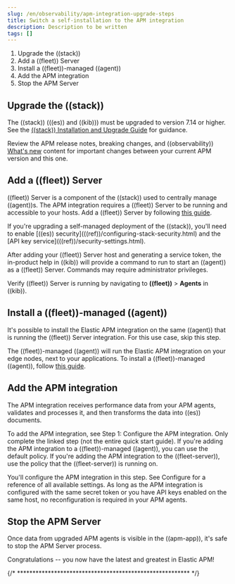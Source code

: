 ```yaml
---
slug: /en/observability/apm-integration-upgrade-steps
title: Switch a self-installation to the APM integration
description: Description to be written
tags: []
---
```


<div id="apm-integration-upgrade-steps"></div>

1. <DocLink slug="/en/observability/apm-integration-upgrade-steps" section="upgrade-the-((stack))">Upgrade the ((stack))</DocLink>
1. <DocLink slug="/en/observability/apm-integration-upgrade-steps" section="add-a-((fleet))-server">Add a ((fleet)) Server</DocLink>
1. <DocLink slug="/en/observability/apm-integration-upgrade-steps" section="install-a-((fleet))-managed-((agent))">Install a ((fleet))-managed ((agent))</DocLink>
1. <DocLink slug="/en/observability/apm-integration-upgrade-steps" section="add-the-apm-integration">Add the APM integration</DocLink>
1. <DocLink slug="/en/observability/apm-integration-upgrade-steps" section="stop-the-apm-server">Stop the APM Server</DocLink>

<div id="apm-integration-upgrade-1"></div>

## Upgrade the ((stack))

The ((stack)) (((es)) and ((kib))) must be upgraded to version 7.14 or higher.
See the [((stack)) Installation and Upgrade Guide](((stack-ref))/upgrading-elastic-stack.html) for guidance.

Review the APM <DocLink slug="/en/observability/apm-release-notes">release notes</DocLink>, <DocLink slug="/en/observability/apm-breaking">breaking changes</DocLink>,
and ((observability)) [What's new](((observability-guide))/whats-new.html) content for important changes between
your current APM version and this one.

<div id="apm-integration-upgrade-2"></div>

## Add a ((fleet)) Server

((fleet)) Server is a component of the ((stack)) used to centrally manage ((agent))s.
The APM integration requires a ((fleet)) Server to be running and accessible to your hosts.
Add a ((fleet)) Server by following [this guide](((fleet-guide))/add-a-fleet-server.html).

<DocCallOut title="Tip">
If you're upgrading a self-managed deployment of the ((stack)), you'll need to enable
[((es)) security](((ref))/configuring-stack-security.html) and the
[API key service](((ref))/security-settings.html).
</DocCallOut>

After adding your ((fleet)) Server host and generating a service token, the in-product help in ((kib))
will provide a command to run to start an ((agent)) as a ((fleet)) Server.
Commands may require administrator privileges.

Verify ((fleet)) Server is running by navigating to **((fleet))** > **Agents** in ((kib)).

<div id="apm-integration-upgrade-3"></div>

## Install a ((fleet))-managed ((agent))

<DocCallOut title="Note">
It's possible to install the Elastic APM integration on the same ((agent)) that is running the ((fleet)) Server integration. For this use case, skip this step.
</DocCallOut>

The ((fleet))-managed ((agent)) will run the Elastic APM integration on your edge nodes, next to your applications.
To install a ((fleet))-managed ((agent)), follow [this guide](((fleet-guide))/install-fleet-managed-elastic-agent.html).

<div id="apm-integration-upgrade-4"></div>

## Add the APM integration

The APM integration receives performance data from your APM agents,
validates and processes it, and then transforms the data into ((es)) documents.

To add the APM integration, see <DocLink slug="/en/observability/traces-get-started" section="step-1-configure-the-apm-integration">Step 1: Configure the APM integration</DocLink>.
Only complete the linked step (not the entire quick start guide).
If you're adding the APM integration to a ((fleet))-managed ((agent)), you can use the default policy.
If you're adding the APM integration to the ((fleet-server)), use the policy that the ((fleet-server)) is running on.

<DocCallOut title="Tip">
You'll configure the APM integration in this step.
See <DocLink slug="/en/observability/apm-configuring-howto-apm-server">Configure</DocLink> for a reference of all available settings.
As long as the APM integration is configured with the same secret token or you have API keys enabled on the same host,
no reconfiguration is required in your APM agents.
</DocCallOut>

<div id="apm-integration-upgrade-5"></div>

## Stop the APM Server

Once data from upgraded APM agents is visible in the ((apm-app)),
it's safe to stop the APM Server process.

Congratulations -- you now have the latest and greatest in Elastic APM!

{/* ******************************************************** */}

